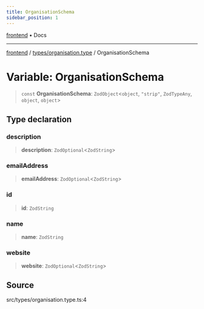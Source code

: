```yaml
---
title: OrganisationSchema
sidebar_position: 1
---
```


[frontend](../../..) • Docs

***

[frontend](../../..) / [types/organisation.type](..) / OrganisationSchema

# Variable: OrganisationSchema

> `const` **OrganisationSchema**: `ZodObject`\<`object`, `"strip"`, `ZodTypeAny`, `object`, `object`\>

## Type declaration

### description

> **description**: `ZodOptional`\<`ZodString`\>

### emailAddress

> **emailAddress**: `ZodOptional`\<`ZodString`\>

### id

> **id**: `ZodString`

### name

> **name**: `ZodString`

### website

> **website**: `ZodOptional`\<`ZodString`\>

## Source

src/types/organisation.type.ts:4
